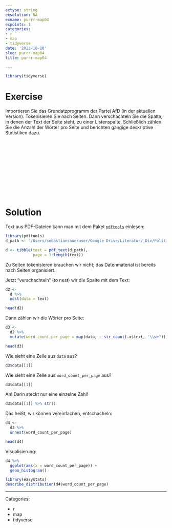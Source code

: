 ```yaml
---
extype: string
exsolution: NA
exname: purrr-map04
expoints: 1
categories:
- r
- map
- tidyverse
date: '2022-10-10'
slug: purrr-map04
title: purrr-map04

---
```





```r
library(tidyverse)
```


# Exercise

Importieren Sie das Grundatzprogramm der Partei AfD (in der aktuellen Version). 
Tokenisieren Sie nach Seiten. 
Dann verschachteln Sie die Spalte, in denen der Text der Seite steht, zu einer Listenspalte.
Schließlich zählen Sie die Anzahl der Wörter pro Seite und berichten gängige deskriptive Statistiken dazu.








</br>
</br>
</br>
</br>
</br>
</br>
</br>
</br>
</br>
</br>

# Solution

Text aus PDF-Dateien kann man mit dem Paket [`pdftools`](https://docs.ropensci.org/pdftools/) einlesen:

```r
library(pdftools)
d_path <- "/Users/sebastiansaueruser/Google Drive/Literatur/_Div/Politik/afd-grundsatzprogramm-2022.pdf"

d <- tibble(text = pdf_text(d_path),
            page = 1:length(text))
```


Zu Seiten tokenisieren brauchen wir nicht; das Datenmaterial ist bereits nach Seiten organisiert.

Jetzt "verschachteln" (to nest) wir die Spalte mit dem Text:

```r
d2 <-
  d %>% 
  nest(data = text)

head(d2)
```



Dann zählen wir die Wörter pro Seite:


```r
d3 <-
  d2 %>% 
  mutate(word_count_per_page = map(data, ~ str_count(.x$text, "\\w+")))

head(d3)
```
Wie sieht eine Zelle aus `data` aus?


```r
d3$data[[1]]
```

Wie sieht eine Zelle aus `word_count_per_page` aus?

```r
d3$data[[1]]
```

Ah! Darin steckt nur eine einzelne Zahl!

```r
d3$data[[1]] %>% str()
```


Das heißt, wir können vereinfachen, entschacheln:

```r
d4 <-
  d3 %>% 
  unnest(word_count_per_page)

head(d4)
```

Visualisierung:

```r
d4 %>% 
  ggplot(aes(x = word_count_per_page)) +
  geom_histogram()
```


```r
library(easystats)
describe_distribution(d4$word_count_per_page)
```





---

Categories: 

- r
- map
- tidyverse

